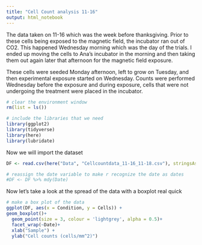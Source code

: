 ```yaml
---
title: "Cell Count analysis 11-16"
output: html_notebook
---
```


The data taken on 11-16 which was the week before thanksgiving.  Prior to these cells being exposed to the magnetic field, the incubator ran out of CO2.  This happened Wednesday morning which was the day of the trials.  I ended up moving the cells to Ana's incubator in the morning and then taking them out again later that afternoon for the magnetic field exposure. 

These cells were seeded Monday afternoon, left to grow on Tuesday, and then experimental exposure started on Wednesday. Counts were performed Wednesday before the exposure and during exposure, cells that were not undergoing the treatment were placed in the incubator.

```r
# clear the environment window
rm(list = ls())

# include the libraries that we need
library(ggplot2)
library(tidyverse)
library(here)
library(lubridate)
```

Now we will import the dataset

```r
DF <- read.csv(here("Data", "Cellcountdata_11-16_11-18.csv"), stringsAsFactors = TRUE)
```

```r
# reassign the date variable to make r recognize the date as dates
#DF <- DF %>% mdy(Date)
```

Now let's take a look at the spread of the data with a boxplot real quick
```r
# make a box plot of the data
ggplot(DF, aes(x = Condition, y = Cells)) +
geom_boxplot()+
  geom_point(size = 3, colour = 'lightgrey', alpha = 0.5)+
  facet_wrap(~Date)+
  xlab("Sample") +
  ylab("Cell counts (cells/mm^2)")
```

